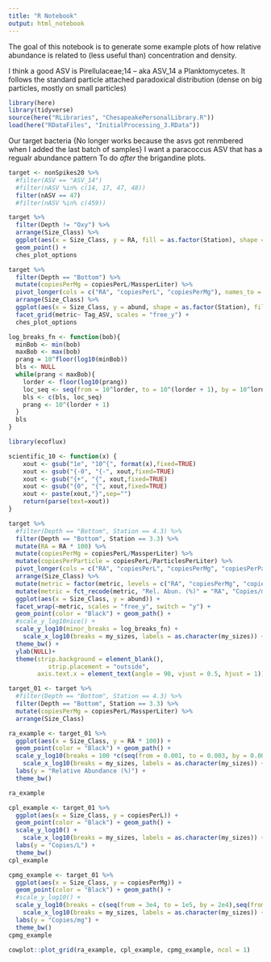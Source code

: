 ```yaml
---
title: "R Notebook"
output: html_notebook
---
```


The goal of this notebook is to generate some example plots of how relative abundance
is related to (less useful than) concentration and density.

I think a good ASV is Pirellulaceae;14 -- aka ASV_14 a Planktomycetes. 
It follows the standard particle attached paradoxical distribution (dense on big particles, mostly on small particles)

```r
library(here)
library(tidyverse)
source(here("RLibraries", "ChesapeakePersonalLibrary.R"))
load(here("RDataFiles", "InitialProcessing_3.RData"))


```

Our target bacteria
{No longer works because the asvs got renmbered when I added the last batch of samples}
I want a paracoccus ASV that has a regualr abundance pattern
To do *after* the brigandine plots.
```r
target <- nonSpikes20 %>%
  #filter(ASV == "ASV_14")
  #filter(nASV %in% c(14, 17, 47, 48))
  filter(nASV == 47)
  #filter(nASV %in% c(459))
```

```r
target %>%
  filter(Depth != "Oxy") %>%
  arrange(Size_Class) %>%
  ggplot(aes(x = Size_Class, y = RA, fill = as.factor(Station), shape = as.factor(Station))) + facet_wrap(~Depth, nrow = 2) +
  geom_point() +
  ches_plot_options
```
```r
target %>%
  filter(Depth == "Bottom") %>%
  mutate(copiesPerMg = copiesPerL/MassperLiter) %>%
  pivot_longer(cols = c("RA", "copiesPerL", "copiesPerMg"), names_to = "metric", values_to = "abund") %>%
  arrange(Size_Class) %>%
  ggplot(aes(x = Size_Class, y = abund, shape = as.factor(Station), fill = as.factor(Station))) + 
  facet_grid(metric~ Tag_ASV, scales = "free_y") +
  ches_plot_options
```

```r


log_breaks_fn <- function(bob){
  minBob <- min(bob)
  maxBob <- max(bob)
  prang = 10^floor(log10(minBob))
  bls <- NULL
  while(prang < maxBob){
    lorder <- floor(log10(prang))
    loc_seq <- seq(from = 10^lorder, to = 10^(lorder + 1), by = 10^lorder)
    bls <- c(bls, loc_seq)
    prang <- 10^(lorder + 1)
  }
  bls
}
```


```r
library(ecoflux)
```

```r
scientific_10 <- function(x) {
    xout <- gsub("1e", "10^{", format(x),fixed=TRUE)
    xout <- gsub("{-0", "{-", xout,fixed=TRUE)
    xout <- gsub("{+", "{", xout,fixed=TRUE)
    xout <- gsub("{0", "{", xout,fixed=TRUE)
    xout <- paste(xout,"}",sep="")
    return(parse(text=xout))
}
```

```r
target %>%
  #filter(Depth == "Bottom", Station == 4.3) %>%
  filter(Depth == "Bottom", Station == 3.3) %>%
  mutate(RA = RA * 100) %>%
  mutate(copiesPerMg = copiesPerL/MassperLiter) %>%
  mutate(copiesPerParticle = copiesPerL/ParticlesPerLiter) %>%
  pivot_longer(cols = c("RA", "copiesPerL", "copiesPerMg", "copiesPerParticle"), names_to = "metric", values_to = "abund") %>%
  arrange(Size_Class) %>%
  mutate(metric = factor(metric, levels = c("RA", "copiesPerMg", "copiesPerL", "copiesPerParticle"))) %>%
  mutate(metric = fct_recode(metric, "Rel. Abun. (%)" = "RA", "Copies/mg" = "copiesPerMg", "Copies/L" = "copiesPerL", "Copies/Particle"= "copiesPerParticle")) %>%
  ggplot(aes(x = Size_Class, y = abund)) + 
  facet_wrap(~metric, scales = "free_y", switch = "y") +
  geom_point(color = "Black") + geom_path() +
  #scale_y_log10nice() +
  scale_y_log10(minor_breaks = log_breaks_fn) +
    scale_x_log10(breaks = my_sizes, labels = as.character(my_sizes)) +
  theme_bw() +
  ylab(NULL)+
  theme(strip.background = element_blank(),
           strip.placement = "outside",
        axis.text.x = element_text(angle = 90, vjust = 0.5, hjust = 1))
```

```r
target_01 <- target %>%
  #filter(Depth == "Bottom", Station == 4.3) %>%
  filter(Depth == "Bottom", Station == 3.3) %>%
  mutate(copiesPerMg = copiesPerL/MassperLiter) %>%
  arrange(Size_Class)

ra_example <- target_01 %>%
  ggplot(aes(x = Size_Class, y = RA * 100)) + 
  geom_point(color = "Black") + geom_path() +
  scale_y_log10(breaks = 100 *c(seq(from = 0.001, to = 0.003, by = 0.001),seq(from = 0.003, to = 0.013, by = 0.002))) +
    scale_x_log10(breaks = my_sizes, labels = as.character(my_sizes)) +
  labs(y = "Relative Abundance (%)") +
  theme_bw()

ra_example
```

```r
cpl_example <- target_01 %>%
  ggplot(aes(x = Size_Class, y = copiesPerL)) + 
  geom_point(color = "Black") + geom_path() +
  scale_y_log10() +
    scale_x_log10(breaks = my_sizes, labels = as.character(my_sizes)) +
  labs(y = "Copies/L") +
  theme_bw()
cpl_example
```


```r
cpmg_example <- target_01 %>%
  ggplot(aes(x = Size_Class, y = copiesPerMg)) + 
  geom_point(color = "Black") + geom_path() +
  #scale_y_log10() +
  scale_y_log10(breaks = c(seq(from = 3e4, to = 1e5, by = 2e4),seq(from = 1e5, to = 3e5, by = 1e5))) +
    scale_x_log10(breaks = my_sizes, labels = as.character(my_sizes)) +
  labs(y = "Copies/mg") +
  theme_bw()
cpmg_example
```

```r
cowplot::plot_grid(ra_example, cpl_example, cpmg_example, ncol = 1)
```

